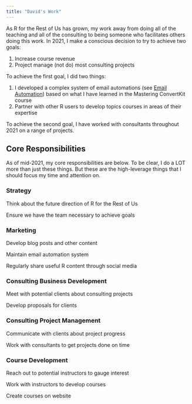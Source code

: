 ```yaml
---
title: "David's Work"
---
```


As R for the Rest of Us has grown, my work away from doing all of the teaching and all of the consulting to being someone who facilitates others doing this work. In 2021, I make a conscious decision to try to achieve two goals:

1. Increase course revenue
2. Project manage (not do) most consulting projects

To achieve the first goal, I did two things: 

1. I developed a complex system of email automations (see [Email Automation](email-automations.html)) based on what I have learned in the Mastering ConvertKit course
2. Partner with other R users to develop topics courses in areas of their expertise

To achieve the second goal, I have worked with consultants throughout 2021 on a range of projects. 

## Core Responsibilities

As of mid-2021, my core responsibilities are below. To be clear, I do a LOT more than just these things. But these are the high-leverage things that I should focus my time and attention on. 

### Strategy

Think about the future direction of R for the Rest of Us

Ensure we have the team necessary to achieve goals

### Marketing

Develop blog posts and other content

Maintain email automation system

Regularly share useful R content through social media

### Consulting Business Development

Meet with potential clients about consulting projects

Develop proposals for clients

### Consulting Project Management

Communicate with clients about project progress

Work with consultants to get projects done on time

### Course Development

Reach out to potential instructors to gauge interest

Work with instructors to develop courses

Create courses on website